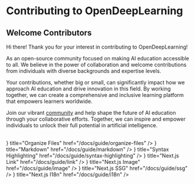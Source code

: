 
# Contributing to OpenDeepLearning

## Welcome Contributors 

Hi there! Thank you for your interest in contributing to OpenDeepLearning!

As an open-source community focused on making AI education accessible to all. We believe in the power of collaboration and welcome contributions from individuals with diverse backgrounds and expertise levels.

Your contributions, whether big or small, can significantly impact how we approach AI education and drive innovation in this field. By working together, we can create a comprehensive and inclusive learning platform that empowers learners worldwide.

Join our vibrant [community](https://discord.com/invite/bxnwugmNZg) and help shape the future of AI education through your collaborative efforts. Together, we can inspire and empower individuals to unlock their full potential in artificial intelligence.

<br />

<Cards>
  <Card
    icon={<ImFilesEmpty className="w-5 h-5"/>}
    title="Organize Files"
    href="/docs/guide/organize-files"
  />
  <Card icon={<HiOutlineGlobeAlt className="w-5 h-5"/>} title="Markdown" href="/docs/guide/markdown" />
  <Card
    icon={<ImFilesEmpty />}
    title="Syntax Highlighting"
    href="/docs/guide/syntax-highlighting"
  />
  <Card icon={<ImFilesEmpty />} title="Next.js Link" href="/docs/guide/link" />
  <Card
    icon={<ImFilesEmpty />}
    title="Next.js Image"
    href="/docs/guide/image"
  />
  <Card icon={<ImFilesEmpty />} title="Next.js SSG" href="/docs/guide/ssg" />
  <Card icon={<ImFilesEmpty />} title="Next.js I18n" href="/docs/guide/i18n" />
</Cards>
